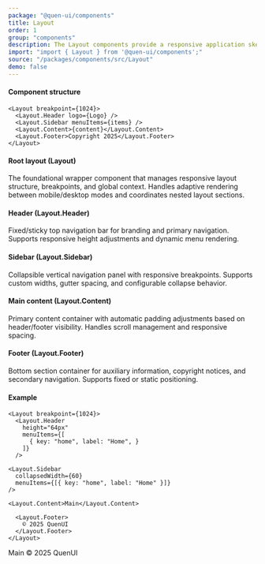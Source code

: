 ```yaml
---
package: "@quen-ui/components"
title: Layout
order: 1
group: "components"
description: The Layout components provide a responsive application skeleton with configurable header, collapsible sidebar, and mobile-friendly interactions. Designed for complex application structures, they handle responsive breakpoints, accessibility, and state management out-of-the-box.
import: "import { Layout } from '@quen-ui/components';"
source: "/packages/components/src/Layout"
demo: false
---
```



#### Component structure

```tsx
<Layout breakpoint={1024}>
  <Layout.Header logo={Logo} />
  <Layout.Sidebar menuItems={items} />
  <Layout.Content>{content}</Layout.Content>
  <Layout.Footer>Copyright 2025</Layout.Footer>
</Layout>
```

#### Root layout (Layout)

The foundational wrapper component that manages responsive layout structure, breakpoints, and global context. Handles adaptive rendering between mobile/desktop modes and coordinates nested layout sections.

#### Header (Layout.Header)

Fixed/sticky top navigation bar for branding and primary navigation. Supports responsive height adjustments and dynamic menu rendering.

#### Sidebar (Layout.Sidebar)

Collapsible vertical navigation panel with responsive breakpoints. Supports custom widths, gutter spacing, and configurable collapse behavior.

#### Main content (Layout.Content)

Primary content container with automatic padding adjustments based on header/footer visibility. Handles scroll management and responsive spacing.

#### Footer (Layout.Footer)

Bottom section container for auxiliary information, copyright notices, and secondary navigation. Supports fixed or static positioning.

#### Example

```tsx
<Layout breakpoint={1024}>
  <Layout.Header
    height="64px"
    menuItems={[
      { key: "home", label: "Home", }
    ]}
  />

<Layout.Sidebar
  collapsedWidth={60}
  menuItems={[{ key: "home", label: "Home" }]}
/>

<Layout.Content>Main</Layout.Content>

  <Layout.Footer>
    © 2025 QuenUI
  </Layout.Footer>
</Layout>
```

<Layout breakpoint={1024}>
  <Layout.Header
    height="64px"
    menuItems={[
      { key: "home", label: "Home", }
    ]}
  />
<Layout.Sidebar
  collapsedWidth={60}
  menuItems={[{ key: "home", label: "Home" }]}
/>
<Layout.Content>Main</Layout.Content>
  <Layout.Footer>
    © 2025 QuenUI
  </Layout.Footer>
</Layout>
